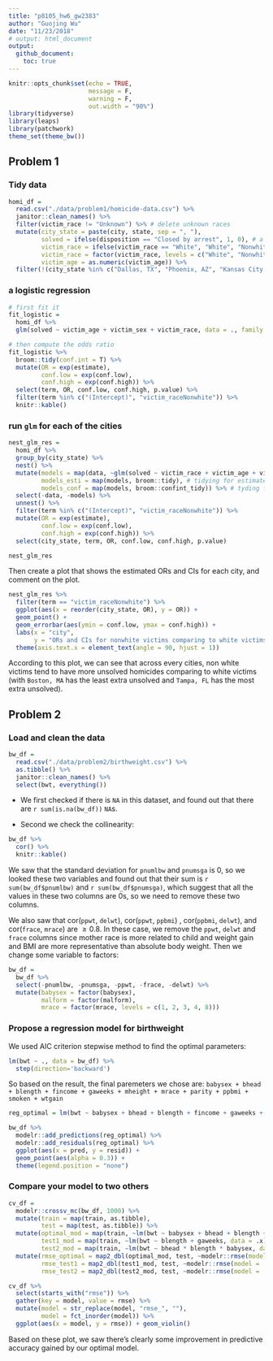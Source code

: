 ```yaml
---
title: "p8105_hw6_gw2383"
author: "Guojing Wu"
date: "11/23/2018"
# output: html_document
output:
  github_document:
    toc: true
---
```


```r
knitr::opts_chunk$set(echo = TRUE, 
                      message = F, 
                      warning = F, 
                      out.width = "90%")
library(tidyverse)
library(leaps)
library(patchwork)
theme_set(theme_bw())
```

## Problem 1

### Tidy data

```r
homi_df = 
  read.csv("./data/problem1/homicide-data.csv") %>% 
  janitor::clean_names() %>% 
  filter(victim_race != "Unknown") %>% # delete unknown races
  mutate(city_state = paste(city, state, sep = ", "), 
         solved = ifelse(disposition == "Closed by arrest", 1, 0), # a binary indicator
         victim_race = ifelse(victim_race == "White", "White", "Nonwhite"), 
         victim_race = factor(victim_race, levels = c("White", "Nonwhite")), # a white / non white indicator
         victim_age = as.numeric(victim_age)) %>% 
  filter(!(city_state %in% c("Dallas, TX", "Phoenix, AZ", "Kansas City, MO", "Tulsa, AL"))) # filter cities
```

### a logistic regression

```r
# first fit it
fit_logistic =
  homi_df %>% 
  glm(solved ~ victim_age + victim_sex + victim_race, data = ., family = binomial())

# then compute the odds ratio
fit_logistic %>% 
  broom::tidy(conf.int = T) %>% 
  mutate(OR = exp(estimate), 
         conf.low = exp(conf.low), 
         conf.high = exp(conf.high)) %>% 
  select(term, OR, conf.low, conf.high, p.value) %>% 
  filter(term %in% c("(Intercept)", "victim_raceNonwhite")) %>% 
  knitr::kable()
```

### run `glm` for each of the cities

```r
nest_glm_res = 
  homi_df %>% 
  group_by(city_state) %>% 
  nest() %>% 
  mutate(models = map(data, ~glm(solved ~ victim_race + victim_age + victim_sex, data = .x, family = binomial())), 
         models_esti = map(models, broom::tidy), # tidying for estimate
         models_conf = map(models, broom::confint_tidy)) %>% # tyding for conf.int
  select(-data, -models) %>%
  unnest() %>% 
  filter(term %in% c("(Intercept)", "victim_raceNonwhite")) %>% 
  mutate(OR = exp(estimate), 
         conf.low = exp(conf.low), 
         conf.high = exp(conf.high)) %>% 
  select(city_state, term, OR, conf.low, conf.high, p.value)

nest_glm_res
```

Then create a plot that shows the estimated ORs and CIs for each city, and comment on the plot.

```r
nest_glm_res %>% 
  filter(term == "victim_raceNonwhite") %>% 
  ggplot(aes(x = reorder(city_state, OR), y = OR)) +
  geom_point() +
  geom_errorbar(aes(ymin = conf.low, ymax = conf.high)) +
  labs(x = "city", 
       y = "ORs and CIs for nonwhite victims comparing to white victims") + 
  theme(axis.text.x = element_text(angle = 90, hjust = 1))
```

According to this plot, we can see that across every cities, non white victims tend to have more unsolved homicides comparing to white victims (with `Boston, MA` has the least extra unsolved and `Tampa, FL` has the most extra unsolved).

## Problem 2

### Load and clean the data

```r
bw_df = 
  read.csv("./data/problem2/birthweight.csv") %>% 
  as.tibble() %>% 
  janitor::clean_names() %>% 
  select(bwt, everything())
```

* We first checked if there is `NA` in this dataset, and found out that there are `r sum(is.na(bw_df))` `NA`s.

* Second we check the collinearity:

```r
bw_df %>% 
  cor() %>% 
  knitr::kable()
```

We saw that the standard deviation for `pnumlbw` and `pnumsga` is 0, so we looked these two variables and found out that their sum is `r sum(bw_df$pnumlbw)` and `r sum(bw_df$pnumsga)`, which suggest that all the values in these two columns are 0s, so we need to remove these two columns.

We also saw that cor(`ppwt`, `delwt`), cor(`ppwt`, `ppbmi`) , cor(`ppbmi`, `delwt`), and cor(`frace`, `mrace`) are $\geq 0.8$. In these case, we remove the `ppwt`, `delwt` and `frace` columns since mother race is more related to child and weight gain and BMI are more representative than absolute body weight. Then we change some variable to factors:

```r
bw_df =
  bw_df %>% 
  select(-pnumlbw, -pnumsga, -ppwt, -frace, -delwt) %>% 
  mutate(babysex = factor(babysex),
         malform = factor(malform),
         mrace = factor(mrace, levels = c(1, 2, 3, 4, 8)))
```

### Propose a regression model for birthweight

We used AIC criterion stepwise method to find the optimal parameters:

```r
lm(bwt ~ ., data = bw_df) %>% 
  step(direction='backward')
```

So based on the result, the final paremeters we chose are: `babysex + bhead + blength + fincome + gaweeks + mheight + mrace + parity + ppbmi + smoken + wtgain`

```r
reg_optimal = lm(bwt ~ babysex + bhead + blength + fincome + gaweeks + mheight + mrace + parity + ppbmi + smoken + wtgain, data = bw_df)

bw_df %>% 
  modelr::add_predictions(reg_optimal) %>% 
  modelr::add_residuals(reg_optimal) %>% 
  ggplot(aes(x = pred, y = resid)) + 
  geom_point(aes(alpha = 0.3)) +
  theme(legend.position = "none")
```

### Compare your model to two others

```r
cv_df = 
  modelr::crossv_mc(bw_df, 1000) %>% 
  mutate(train = map(train, as.tibble), 
         test = map(test, as.tibble)) %>% 
  mutate(optimal_mod = map(train, ~lm(bwt ~ babysex + bhead + blength + fincome + gaweeks + mheight + mrace + parity + ppbmi + smoken + wtgain, data = .x)), 
         test1_mod = map(train, ~lm(bwt ~ blength + gaweeks, data = .x)), 
         test2_mod = map(train, ~lm(bwt ~ bhead * blength * babysex, data = .x))) %>% 
  mutate(rmse_optimal = map2_dbl(optimal_mod, test, ~modelr::rmse(model = .x, data = .y)), 
         rmse_test1 = map2_dbl(test1_mod, test, ~modelr::rmse(model = .x, data = .y)),
         rmse_test2 = map2_dbl(test2_mod, test, ~modelr::rmse(model = .x, data = .y)))

cv_df %>% 
  select(starts_with("rmse")) %>% 
  gather(key = model, value = rmse) %>% 
  mutate(model = str_replace(model, "rmse_", ""),
         model = fct_inorder(model)) %>% 
  ggplot(aes(x = model, y = rmse)) + geom_violin()
```

Based on these plot, we saw there’s clearly some improvement in predictive accuracy gained by our optimal model.